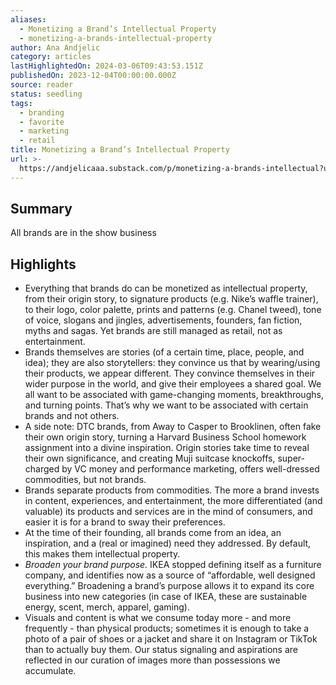 ```yaml
---
aliases:
  - Monetizing a Brand’s Intellectual Property
  - monetizing-a-brands-intellectual-property
author: Ana Andjelic
category: articles
lastHighlightedOn: 2024-03-06T09:43:53.151Z
publishedOn: 2023-12-04T00:00:00.000Z
source: reader
status: seedling
tags:
  - branding
  - favorite
  - marketing
  - retail
title: Monetizing a Brand’s Intellectual Property
url: >-
  https://andjelicaaa.substack.com/p/monetizing-a-brands-intellectual?utm_source=post-email-title&publication_id=18831&post_id=139131181&utm_campaign=email-post-title&isFreemail=false&r=og9hp&utm_medium=email
---
```

## Summary

All brands are in the show business

## Highlights

- Everything that brands do can be monetized as intellectual property, from their origin story, to signature products (e.g. Nike’s waffle trainer), to their logo, color palette, prints and patterns (e.g. Chanel tweed), tone of voice, slogans and jingles, advertisements, founders, fan fiction, myths and sagas.
  Yet brands are still managed as retail, not as entertainment.
- Brands themselves are stories (of a certain time, place, people, and idea); they are also storytellers: they convince us that by wearing/using their products, we appear different. They convince themselves in their wider purpose in the world, and give their employees a shared goal. We all want to be associated with game-changing moments, breakthroughs, and turning points. That’s why we want to be associated with certain brands and not others.
- A side note: DTC brands, from Away to Casper to Brooklinen, often fake their own origin story, turning a Harvard Business School homework assignment into a divine inspiration. Origin stories take time to reveal their own significance, and creating Muji suitcase knockoffs, super-charged by VC money and performance marketing, offers well-dressed commodities, but not brands.
- Brands separate products from commodities. The more a brand invests in content, experiences, and entertainment, the more differentiated (and valuable) its products and services are in the mind of consumers, and easier it is for a brand to sway their preferences.
- At the time of their founding, all brands come from an idea, an inspiration, and a (real or imagined) need they addressed. By default, this makes them intellectual property.
- _Broaden your brand purpose._ IKEA stopped defining itself as a furniture company, and identifies now as a source of “affordable, well designed everything.” Broadening a brand’s purpose allows it to expand its core business into new categories (in case of IKEA, these are sustainable energy, scent, merch, apparel, gaming).
- Visuals and content is what we consume today more - and more frequently - than physical products; sometimes it is enough to take a photo of a pair of shoes or a jacket and share it on Instagram or TikTok than to actually buy them. Our status signaling and aspirations are reflected in our curation of images more than possessions we accumulate.

